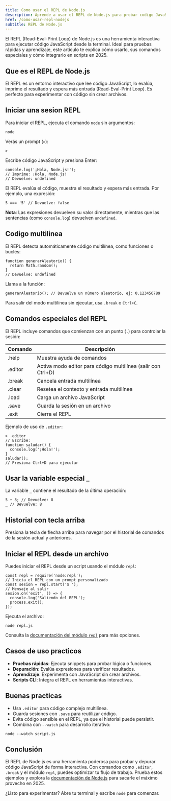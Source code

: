 ```yaml
---
title: Como usar el REPL de Node.js
description: Aprende a usar el REPL de Node.js para probar codigo JavaScript rapido
href: /como-usar-repl-nodejs
subtitle: REPL de Node.js
---
```



El REPL (Read-Eval-Print Loop) de Node.js es una herramienta interactiva para ejecutar código JavaScript desde la terminal. Ideal para pruebas rápidas y aprendizaje, este artículo te explica cómo usarlo, sus comandos especiales y cómo integrarlo en scripts en 2025.

## Que es el REPL de Node.js

El REPL es un entorno interactivo que lee código JavaScript, lo evalúa, imprime el resultado y espera más entrada (Read-Eval-Print Loop). Es perfecto para experimentar con código sin crear archivos.

## Iniciar una sesion REPL

Para iniciar el REPL, ejecuta el comando `node` sin argumentos:

```go:bash
node
```

Verás un prompt (`>`):

```go:bash
> 
```

Escribe código JavaScript y presiona Enter:

```go:js
console.log('¡Hola, Node.js!');
// Imprime: ¡Hola, Node.js!
// Devuelve: undefined
```

El REPL evalúa el código, muestra el resultado y espera más entrada. Por ejemplo, una expresión:

```go:js
5 === '5' // Devuelve: false
```

**Nota**: Las expresiones devuelven su valor directamente, mientras que las sentencias (como `console.log`) devuelven `undefined`.

## Codigo multilinea

El REPL detecta automáticamente código multilínea, como funciones o bucles:

```go:js
function generarAleatorio() {
  return Math.random();
}
// Devuelve: undefined
```

Llama a la función:

```go:js
generarAleatorio(); // Devuelve un número aleatorio, ej: 0.123456789
```

Para salir del modo multilínea sin ejecutar, usa `.break` o `Ctrl+C`.

## Comandos especiales del REPL

El REPL incluye comandos que comienzan con un punto (`.`) para controlar la sesión:

| Comando | Descripción |
|---------|-------------|
| .help   | Muestra ayuda de comandos |
| .editor | Activa modo editor para código multilínea (salir con Ctrl+D) |
| .break  | Cancela entrada multilínea |
| .clear  | Resetea el contexto y entrada multilínea |
| .load   | Carga un archivo JavaScript |
| .save   | Guarda la sesión en un archivo |
| .exit   | Cierra el REPL |

Ejemplo de uso de `.editor`:

```go:bash
> .editor
// Escribe:
function saludar() {
  console.log('¡Hola!');
}
saludar();
// Presiona Ctrl+D para ejecutar
```

## Usar la variable especial _

La variable `_` contiene el resultado de la última operación:

```go:js
5 + 3; // Devuelve: 8
_ // Devuelve: 8
```

## Historial con tecla arriba

Presiona la tecla de flecha arriba para navegar por el historial de comandos de la sesión actual y anteriores.

## Iniciar el REPL desde un archivo

Puedes iniciar el REPL desde un script usando el módulo `repl`:

```go:js
const repl = require('node:repl');
// Inicia el REPL con un prompt personalizado
const sesion = repl.start('$ ');
// Mensaje al salir
sesion.on('exit', () => {
  console.log('Saliendo del REPL');
  process.exit();
});
```

Ejecuta el archivo:

```go:bash
node repl.js
```

Consulta la [documentación del módulo `repl`](https://nodejs.org/api/repl.html) para más opciones.

## Casos de uso practicos

- **Pruebas rápidas**: Ejecuta snippets para probar lógica o funciones.
- **Depuración**: Evalúa expresiones para verificar resultados.
- **Aprendizaje**: Experimenta con JavaScript sin crear archivos.
- **Scripts CLI**: Integra el REPL en herramientas interactivas.

## Buenas practicas

- Usa `.editor` para código complejo multilínea.
- Guarda sesiones con `.save` para reutilizar código.
- Evita código sensible en el REPL, ya que el historial puede persistir.
- Combina con `--watch` para desarrollo iterativo:

```go:bash
node --watch script.js
```

## Conclusión

El REPL de Node.js es una herramienta poderosa para probar y depurar código JavaScript de forma interactiva. Con comandos como `.editor`, `.break` y el módulo `repl`, puedes optimizar tu flujo de trabajo. Prueba estos ejemplos y explora la [documentación de Node.js](https://nodejs.org/api/repl.html) para sacarle el máximo provecho en 2025.

¿Listo para experimentar? Abre tu terminal y escribe `node` para comenzar.
